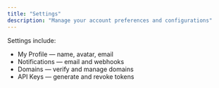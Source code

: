 ```yaml
---
title: "Settings"
description: "Manage your account preferences and configurations"
---
```


Settings include:

- My Profile — name, avatar, email
- Notifications — email and webhooks
- Domains — verify and manage domains
- API Keys — generate and revoke tokens


